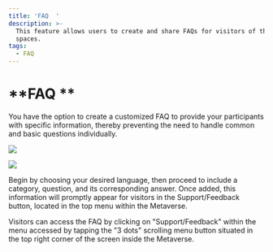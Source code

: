```yaml
---
title: 'FAQ  '
description: >-
  This feature allows users to create and share FAQs for visitors of their 3D
  spaces.
tags:
  - FAQ
---
```


# **FAQ  **

You have the option to create a customized FAQ to provide your participants with specific information, thereby preventing the need to handle common and basic questions individually.

![](/img/Marvaimages/documentationsupportfaq1.jpg)

 ![](/img/Marvaimages/documentationsupportfaq2.jpg)

Begin by choosing your desired language, then proceed to include a category, question, and its corresponding answer. Once added, this information will promptly appear for visitors in the Support/Feedback button, located in the top menu within the Metaverse. 

Visitors can access the FAQ by clicking on "Support/Feedback" within the menu accessed by tapping the "3 dots" scrolling menu button situated in the top right corner of the screen inside the Metaverse.
